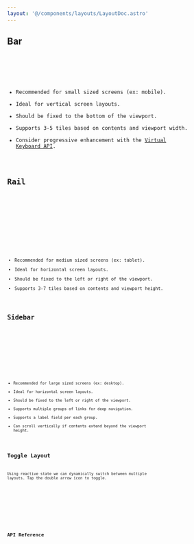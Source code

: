 ```yaml
---
layout: '@/components/layouts/LayoutDoc.astro'
---
```






## Bar

<Preview client:load>
	<Fragment slot="preview">
		<Default client:visible />
	</Fragment>
	<Fragment slot="code">
		<Code code={DefaultRaw} lang="tsx" />
	</Fragment>
</Preview>

- Recommended for small sized screens (ex: mobile).
- Ideal for vertical screen layouts.
- Should be fixed to the bottom of the viewport.
- Supports 3-5 tiles based on contents and viewport width.
- Consider progressive enhancement with the [Virtual Keyboard API](https://developer.mozilla.org/en-US/docs/Web/API/VirtualKeyboard_API).

## Rail

<Preview client:load>
	<Fragment slot="preview">
		<Rail client:visible />
	</Fragment>
	<Fragment slot="code">
		<Code code={RailRaw} lang="tsx" />
	</Fragment>
</Preview>

- Recommended for medium sized screens (ex: tablet).
- Ideal for horizontal screen layouts.
- Should be fixed to the left or right of the viewport.
- Supports 3-7 tiles based on contents and viewport height.

## Sidebar

<Preview client:load>
	<Fragment slot="preview">
		<Sidebar client:visible />
	</Fragment>
	<Fragment slot="code">
		<Code code={SidebarRaw} lang="tsx" />
	</Fragment>
</Preview>

- Recommended for large sized screens (ex: desktop).
- Ideal for horizontal screen layouts.
- Should be fixed to the left or right of the viewport.
- Supports multiple groups of links for deep navigation.
- Supports a label field per each group.
- Can scroll vertically if contents extend beyond the viewport height.

## Toggle Layout

Using reactive state we can dynamically switch between multiple layouts. Tap the double arrow icon to toggle.

<Preview client:load>
	<Fragment slot="preview">
		<Toggle client:visible />
	</Fragment>
	<Fragment slot="code">
		<Code code={ToggleRaw} lang="tsx" />
	</Fragment>
</Preview>

## API Reference

<ApiTable />
